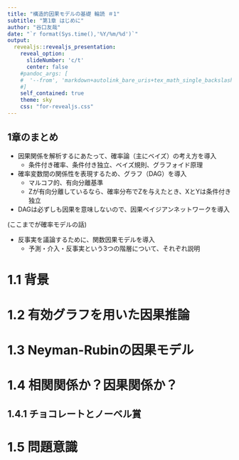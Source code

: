 ```yaml
---
title: "構造的因果モデルの基礎 輪読 ＃1"
subtitle: "第1章 はじめに"
author: "谷口友哉"
date: "`r format(Sys.time(),'%Y/%m/%d')`"
output:
  revealjs::revealjs_presentation:
    reveal_option:
      slideNumber: 'c/t'
      center: false
    #pandoc_args: [
    #  '--from', 'markdown+autolink_bare_uris+tex_math_single_backslash-implicit_figures'
    #]
    self_contained: true
    theme: sky
    css: "for-revealjs.css"
---
```


## 1章のまとめ

- 因果関係を解析するにあたって、確率論（主にベイズ）の考え方を導入
  - 条件付き確率、条件付き独立、ベイズ規則、グラフォイド原理
- 確率変数間の関係性を表現するため、グラフ（DAG）を導入
  - マルコフ的、有向分離基準
  - Zが有向分離しているなら、確率分布でZを与えたとき、XとYは条件付き独立
- DAGは必ずしも因果を意味しないので、因果ベイジアンネットワークを導入

(ここまでが確率モデルの話)

- 反事実を議論するために、関数因果モデルを導入
  - 予測・介入・反事実という3つの階層について、それぞれ説明

# 1.1 背景





# 1.2 有効グラフを用いた因果推論



# 1.3 Neyman-Rubinの因果モデル




# 1.4 相関関係か？因果関係か？

## 1.4.1 チョコレートとノーベル賞

# 1.5 問題意識





